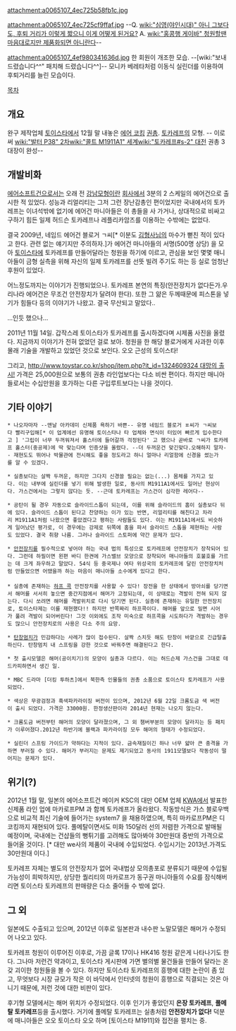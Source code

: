 attachment:a0065107_4ec725b58fb1c.jpg

attachment:a0065107_4ec725cf9ffaf.jpg
--Q. [[wiki:"심영(야인시대)" 아니 그보다도, 후퇴 거리가 이렇게 짧으니 이게 어떻게 된거요?]] A. [[wiki:"홍콩행 게이바" 청원할땐 마음대로지만 제품화되면 아니란다]]--

attachment:a0065107_4ef980341636d.jpg
한 회원이 개조한 모습. --[wiki:"보내드렸습니다^^" 패치해 드렸습니다^^]-- 모니카 베레타처럼 이동식 실린더를 이용하여 후퇴거리를 늘린 모습이다.

[[목차]]
== 개요 ==
완구 제작업체 [[토이스타]]에서 12월 말 내놓은 [[에어 코킹]] [[권총]]. [[토카레프]]의 모형.
-- 이로써 [[wiki:"발터 P38" 2차]][[wiki:"콜트 M1911A1" 세계]][[wiki:"토카레프#s-2" 대전]] 권총 3대장이 완성--
== 개발비화 ==
[[에어소프트건]]으로서는 오래 전 [[강남모형]]이란 [[회사]]에서 3분의 2 스케일의 에어건으로 출시한 적 있었다. 성능과 리얼리티는 그저 그런 장난감총인 편이었지만 국내에서의 토카레프는 이녀석밖에 없기에 에어건 마니아들은 이 총들을 사 가거나, 상대적으로 비싸고 구하기 힘든 일제 허드슨 토카레프나 레플리카암즈를 이용하는 수밖에는 없었다. 

결국 2009년, 네임드 에어건 블로거 ㄱ씨[* 이분도 [[김형사]]님의 마수가 뻗친 적이 있다고 한다. 관련 없는 얘기지만 주의하자.]가 에어건 마니아들의 서명(500명 상당) 을 모아 [[토이스타]]에 토카레프를 만들어달라는 청원을 하기에 이르고, 관심을 보인 몇몇 매니아들이 금형 실측을 위해 자신의 일제 토카레프를 선뜻 빌려 주기도 하는 등 실로 엄청난 후원이 있었다.

어느정도까지는 이야기가 진행되었으나. 토카레프 본연의 특징(안전장치가 없다든가.우리나라 에어건은 무조건 안전장치가 달려야 한다). 또한 그 얆은 두께때문에 피스톤을 넣기가 힘들다 등의 이야기가 나왔고. 결국 무산되고 말았다..

...인듯 했으나...

2011년 11월 14일. 갑작스레 토이스타가 토카레프를 출시하겠다며 시제품 사진을 올렸다. 지금까지 이야기가 전혀 없었던 걸로 보아. 청원을 한 해당 블로거에게 사과한 이후 몰래 기술을 개발하고 있었던 것으로 보인다. 오오 근성의 토이스타!

그리고, [[http://www.toystar.co.kr/shop/item.php?it_id=1324609324 대망의 출시!]] 가격은 25,000원으로 보통의 권총 라인업보다는 다소 비싼 편이다. 하지만 매니아들로서는 수십만원을 호가하는 다른 구입루트보다는 나을 것이다.

== 기타 이야기 ==
 * 나오자마자 --맨날 아카데미 신제품 욕하기 바쁜-- 유명 네임드 블로거 ㅍ씨가 ㄱ씨보다 빨리구입해[* 이 업계에선 유명해 토이스타나 타 업체와 면식이 터있어 빠르게 입수한다고 ] '그립이 너무 두꺼워져서 홀스터에 들어갈까 걱정된다' 고 했으나 곧바로 ㄱ씨가 토카레프 홀스터(중공제)에 딱 맞는다며 인증샷을 올렸다. --더 두꺼운건 맞긴맞다.오해하지 말자-- 재현도도 뛰어나 박물관에 전시해도 좋을 정도라고 하니 얼마나 리얼함에 신경을 썼는가를 알 수 있겠다.

 * 실총보다는 살짝 두꺼운, 하지만 그다지 신경쓸 필요는 없는(...) 몸체를 가지고 있다. 이는 내부에 실린더를 넣기 위해 발생한 일로, 동사의 M1911A1에서도 일어난 현상이다. 가스건에서는 그렇지 않다는 듯. --근데 토카레프는 가스건이 심각한 레어다--

 * 공탄이 될 경우 자동으로 슬라이드스톱이 되는데, 이를 위해 슬라이드의 홈이 실총보다 뒤에 있다. 슬라이드 스톱이 된다고 찬양하는 이가 있는 반면, 리얼리티를 해친다고 차라리 M1911A1처럼 나왔으면 좋았겠다고 평하는 사람들도 있다. 이는 M1911A1에서도 비슷하게 일어났던 평가로, 이 경우에는 강제로 뒤쪽에 홈을 파서 슬라이드 스톱을 제현하는 사람도 있었다. 결국 취향 나름. 그러나 슬라이드 스토퍼에 약간 문제가 있다.

 * [[안전장치]]를 필수적으로 넣어야 하는 국내 법의 특성으로 토카레프에 안전장치가 장착되어 있다. 그런데 하필이면 왼편 바디 한켠에 가스밸브 모양으로 장착되어 매니아들의 호불호를 가르는 데 크게 좌우하고 말았다. 54식 등 중국제나 여타 위성국의 토카레프에 달린 안전장치처럼 만들었으면 어땠을까 하는 마음이 매니아들 소수에게 있다고 한다.
 
 * 실총에 존재하는 [[하프 콕]] 안전장치를 사용할 수 있다! 장전을 한 상태에서 방아쇠를 당기면서 해머를 서서히 놓으면 중간지점에서 해머가 고정되는데, 이 상태로는 격발이 전혀 되지 않는다. 다시 쏘려면 해머를 격발위치로 다시 당기면 된다. 실총에 존재하는 유일한 안전장치로, 토이스타제는 이를 재현했다!! 하지만 반쪽짜리 하프콕이다. 해머를 앞으로 밀면 시어가 풀려 격발이 되어버린다! 그것 이외에도 조작 미숙으로 하프콕을 시도하다가 격발하는 경우도 많으니 안전장치로의 사용은 다소 주의 요망.

 * [[탄창]]멈치가 민감하다는 사례가 많이 접수된다. 살짝 스치듯 해도 탄창이 바깥으로 긴급탈출하신다. 탄창멈치 내 스프링을 강한 것으로 바꿔주면 해결된다고 한다. 

 * 첫 출시모델은 해머(공이치기)의 모양이 실총과 다르다. 이는 허드슨제 가스건을 그대로 데드카피하면서 생긴 일. 

 * MBC 드라마 [더킹 투하츠]에서 북한측 인물들의 권총 소품으로 토이스타 토카레프가 사용되었다. 

 * 색상은 무광검정과 흑색파카라이징 버전이 있으며, 2012년 6월 22일 크롬도금 색 버전이 출시 되었다. 가격은 33000원. 한정생산판이라 2014년 현재는 나오지 않는다.

 * 크롬도금 버전부턴 해머의 모양이 달라졌으며, 그 외 챔버부분의 모양이 달라지는 등 패치가 이루어졌다.2012년 하반기에 블랙과 파카라이징 모두 해머의 형태가 수정되었다.


 * 실린더 스프링 가이드가 약하다는 지적이 있다. 금속재질이긴 하나 너무 얇아 큰 충격을 가하면 부러질 수 있다. 해머가 부러지는 문제도 제기되었고 동사의 1911모델보다 작동성이 떨어지는 문제가 있다.

   
== 위기(?) ==

2012년 1월 말, 일본의 에어소프트건 메이커 KSC의 대만 OEM 업체 [[KWA]]에서 발표한 신제품 라인 업에 마카로프PM 과 함께 토카레프가 올라왔다. 작동방식은 가스 블로우백으로 비교적 최신 기술에 들어가는 system7 을 채용하였으며, 특히 마카로프PM은 디코킹까지 재현되어 있다. 풀메탈이면서도 미화 150달러 선의 저렴한 가격으로 발매될 예정이며, 국내에는 건샵들의 뻥튀기를 고려해도 많아봐야 30만원대 중반의 가격으로 들어올 것이다. [* 대만 we사의 제품이 국내에 수입되었다. 수입시기는 2013년.가격도 30만원대 이다.]

토카레프 자체는 별도의 안전장치가 없어 국내법상 모의총포로 분류되기 때문에 수입될 가능성이 희박하지만, 상당한 퀄리티의 마카로프가 동구권 마니아들의 수요를 잠식해버리면 토이스타 토카레프의 판매량은 다소 줄어들 수 밖에 없다. 

== 그 외 ==
일본에도 수출되고 있으며, 2012년 이후로 일본판과 내수판 노말모델은 해머가 수정되어 나오고 있다.

토카레프 청원이 이루어진 이후로, 가끔 글록 17이나 HK416 청원 같은게 나타나기도 한다. 그나마 저런건 약과이고, 토이스타 게시판에 가면 별의별 물건들을 만들어 달라는 온갖 괴이한 청원들을 볼 수 있다. 하지만 토이스타 토카레프의 흥행에 대한 논란이 좀 있고, 무엇보다 시장 규모가 작은 이 바닥에서 인터넷의 청원이 흥행으로 직결되는 것은 아니기 때문에, 저런 것에 대한 비판이 있다. 

후기형 모델에서는 해머 위치가 수정되었다. 이후 인기가 좋았던지 '''은장 토카레프''', '''풀메탈 토카레프'''등을 출시했다. 거기에 풀메탈 토카레프는 실총처럼 '''안전장치가 없다!''' 덕분에 매니아들은 오오 토이스타 오오 하며 [토이스타 M1911]와 접전을 펼치는 중.
